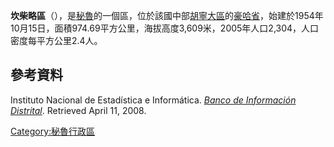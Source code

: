 '''坎柴略區'''（{{lang-es|Distrito de Canchayllo}}），是[[秘魯|秘魯]]的一個區，位於該國中部[[胡寧大區|胡寧大區]]的[[豪哈省|豪哈省]]，始建於1954年10月15日，面積974.69平方公里，海拔高度3,609米，2005年人口2,304，人口密度每平方公里2.4人。

==參考資料==
{{es icon}} Instituto Nacional de Estadística e Informática. ''[https://web.archive.org/web/20080410165254/http://desa.inei.gob.pe/mapas/bid/ Banco de Información Distrital]''. Retrieved April 11, 2008.

{{Peru-geo-stub}}
[[Category:秘魯行政區|Category:秘魯行政區]]